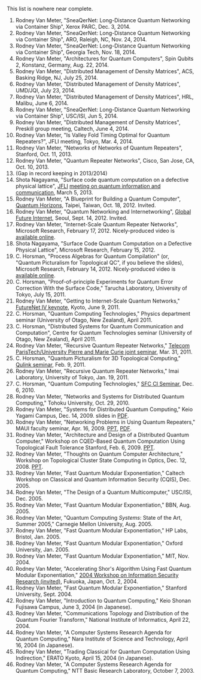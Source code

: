 This list is nowhere near complete.

1.  Rodney Van Meter, "SneaQerNet: Long-Distance Quantum Networking via Container Ship", Xerox PARC, Dec. 3, 2014.
2.  Rodney Van Meter, "SneaQerNet: Long-Distance Quantum Networking via Container Ship", ARO, Raleigh, NC, Nov. 24, 2014.
3.  Rodney Van Meter, "SneaQerNet: Long-Distance Quantum Networking via Container Ship", Georgia Tech, Nov. 18, 2014.
4.  Rodney Van Meter, "Architectures for Quantum Computers", Spin Qubits 2, Konstanz, Germany, Aug. 22, 2014.
5.  Rodney Van Meter, "Distributed Management of Density Matrices", ACS, Basking Ridge, NJ, July 25, 2014.
6.  Rodney Van Meter, "Distributed Management of Density Matrices", UMD/JQI, July 23, 2014.
7.  Rodney Van Meter, "Distributed Management of Density Matrices", HRL, Malibu, June 6, 2014.
8.  Rodney Van Meter, "SneaQerNet: Long-Distance Quantum Networking via Container Ship", USC/ISI, Jun 5, 2014.
9.  Rodney Van Meter, "Distributed Management of Density Matrices", Preskill group meeting, Caltech, June 4, 2014.
10.  Rodney Van Meter, "Is Valley Fold Timing Optimal for Quantum Repeaters?", JFLI meeting, Tokyo, Mar. 4, 2014.
11.  Rodney Van Meter, "Networks of Networks of Quantum Repeaters", Stanford, Oct. 11, 2013.
12.  Rodney Van Meter, "Quantum Repeater Networks", Cisco, San Jose, CA, Oct. 10, 2013.
13.  (Gap in record keeping in 2013/2014)
14.  Shota Nagayama, "Surface code quantum computation on a defective physical lattice", [JFLI](http://jfli.nii.ac.jp/medias/wordpress/?p=832) [meeting on quantum information and communication](http://www.qis.ex.nii.ac.jp/jfli_qc/events.html), March 5, 2013.
15.  Rodney Van Meter, "A Blueprint for Building a Quantum Computer", [Quantum Horizons](http://www.quantumhorizons.org/), Taipei, Taiwan, Oct. 18, 2012. Invited.
16.  Rodney Van Meter, "Quantum Networking and Internetworking", [Global Future Internet](http://www.fif.kr/gfi-summit/12/index.html), Seoul, Sept. 14, 2012. Invited.
17.  Rodney Van Meter, "Internet-Scale Quantum Repeater Networks", Microsoft Research, February 17, 2012.
    Nicely-produced video is [available online](http://research.microsoft.com/apps/video/default.aspx?id=160804&l=i).
18.  Shota Nagayama, "Surface Code Quantum Computation on a Defective Physical Lattice", Microsoft Research, February 15, 2012.
19.  C. Horsman, "Process Algebras for Quantum Compilation" (or, "Quantum Picturalism for Topological QC", if you believe the slides), Microsoft Research, February 14, 2012.
    Nicely-produced video is [available online](http://research.microsoft.com/apps/video/default.aspx?id=160533&l=i).
20.  C. Horsman, "Proof-of-principle Experiments for Quantum Error Correction With the Surface Code,"
    Tarucha Laboratory, University of Tokyo, July 15, 2011.
21.  Rodney Van Meter, "Getting to Internet-Scale Quantum Networks,"
    [FutureNet IV keynote](http://www.futureinter.net/keynote.html), Kyoto, June 9, 2011.
22.  C. Horsman, "Quantum Computing Technologies,"
    Physics department seminar (University of Otago, New Zealand), April 2011.
23.  C. Horsman, "Distributed Systems for Quantum Communication and Computation",
    Centre for Quantum Technologies seminar (University of Otago, New Zealand), April 2011.
24.  Rodney Van Meter, "Recursive Quantum Repeater Networks,"
    [Telecom ParisTech/University Pierre and Marie Curie joint seminar](http://paris-networking.org/display_event.php?dispID=1903), Mar. 31, 2011.
25.  C. Horsman, "Quantum Picturalism for 3D Topological Computing,"
    [Qulink seminar](http://www.qis.ex.nii.ac.jp/qulink/), Feb. 9, 2011.
26.  Rodney Van Meter, "Recursive Quantum Repeater Networks,"
    Imai Laboratory, University of Tokyo, Jan. 19, 2011.
27.  C. Horsman, "Quantum Computing Technologies,"
    [SFC CI Seminar](http://www.sfc.wide.ad.jp/seminar/archives/2010-ci-seminar/), Dec. 6, 2010.
28.  Rodney Van Meter, "Networks and Systems for Distributed Quantum Computing,"
    Tohoku University, Oct. 29, 2010.
29.  Rodney Van Meter, "Systems for Distributed Quantum Computing,"
    Keio Yagami Campus, Dec. 14, 2009.
    slides in [PDF](publications/van-meter-dist-qc-091214-final-short.pdf).
30.  Rodney Van Meter, "Networking Problems in Using Quantum Repeaters,"
    MAUI faculty seminar, Apr. 16, 2009.
    [PPT](publications/q-networking-probs-maui-staff-090416-trimmed.ppt), [PDF](publications/q-networking-probs-maui-staff-090416-trimmed.pdf).
31.  Rodney Van Meter, "Architecture and Design of a Distributed Quantum Computer,"
    Workshop on CQED-Based Quantum Computation Using Topological Fault Tolerance Stanford, Feb. 6, 2009.
    [PPT](publications/stanford-nsf-workshop-090206d.ppt).
32.  Rodney Van Meter, "Thoughts on Quantum Computer Architecture,"
    Workshop on Topological Cluster State Computing in Optics, Dec. 12, 2008.
    [PPT](nii-photonic-workshop-0812.ppt).
33.  Rodney Van Meter, "Fast Quantum Modular Exponentiation," Caltech Workshop on Classical and Quantum Information Security (CQIS), Dec. 2005.
34.  Rodney Van Meter, "The Design of a Quantum Multicomputer," USC/ISI, Dec. 2005.
35.  Rodney Van Meter, "Fast Quantum Modular Exponentiation," BBN, Aug. 2005.
36.  Rodney Van Meter, "Quantum Computing _Systems_: State of the Art, Summer 2005," Carnegie Mellon University, Aug. 2005.
37.  Rodney Van Meter, "Fast Quantum Modular Exponentiation," HP Labs, Bristol, Jan. 2005.
38.  Rodney Van Meter, "Fast Quantum Modular Exponentiation," Oxford University, Jan. 2005.
39.  Rodney Van Meter, "Fast Quantum Modular Exponentiation," MIT, Nov. 2004.
40.  Rodney Van Meter, "Accelerating Shor's Algorithm Using Fast Quantum Modular Exponentiation," [2004 Workshop on Information Security Research (invited)](http://www-kairo.csce.kyushu-u.ac.jp/WISR2004/), Fukuoka, Japan, Oct. 2, 2004.
41.  Rodney Van Meter, "Fast Quantum Modular Exponentiation," Stanford University, Sept. 2004.
42.  Rodney Van Meter, "Introduction to Quantum Computing," Keio Shonan Fujisawa Campus, June 3, 2004 (in Japanese).
43.  Rodney Van Meter, "Communications Topology and Distribution of the Quantum Fourier Transform," National Institute of Informatics, April 22, 2004.
44.  Rodney Van Meter, "A Computer Systems Research Agenda for Quantum Computing," Nara Institute of Science and Technology, April 16, 2004 (in Japanese).
45.  Rodney Van Meter, "Trading Classical for Quantum Computation Using Indirection," ERATO Kyoto, April 15, 2004 (in Japanese).
46.  Rodney Van Meter, "A Computer Systems Research Agenda for Quantum Computing," NTT Basic Research Laboratory, October 7, 2003.
